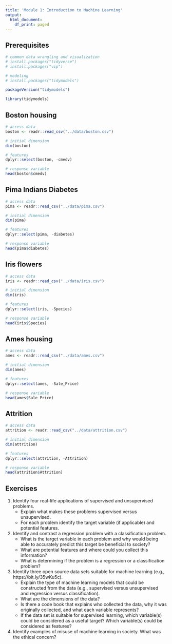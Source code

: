 ```yaml
---
title: 'Module 1: Introduction to Machine Learning'
output:
  html_document:
    df_print: paged
---
```


## Prerequisites

```r
# common data wrangling and visualization
# install.packages("tidyverse")
# install.packages("vip")

# modeling
# install.packages("tidymodels")
```

```r
packageVersion("tidymodels")

library(tidymodels)
```

## Boston housing

```r
# access data
boston <- readr::read_csv("../data/boston.csv") 

# initial dimension
dim(boston)

# features
dplyr::select(boston, -cmedv)

# response variable
head(boston$cmedv)
```

## Pima Indians Diabetes

```r
# access data
pima <- readr::read_csv("../data/pima.csv") 

# initial dimension
dim(pima)

# features
dplyr::select(pima, -diabetes)

# response variable
head(pima$diabetes)
```

## Iris flowers

```r
# access data
iris <- readr::read_csv("../data/iris.csv") 

# initial dimension
dim(iris)

# features
dplyr::select(iris, -Species)

# response variable
head(iris$Species)
```

## Ames housing

```r
# access data
ames <- readr::read_csv("../data/ames.csv") 

# initial dimension
dim(ames)

# features
dplyr::select(ames, -Sale_Price)

# response variable
head(ames$Sale_Price)
```

## Attrition

```r
# access data
attrition <- readr::read_csv("../data/attrition.csv") 

# initial dimension
dim(attrition)

# features
dplyr::select(attrition, -Attrition)

# response variable
head(attrition$Attrition)
```

## Exercises

1. Identify four real-life applications of supervised and unsupervised problems.
   - Explain what makes these problems supervised versus unsupervised.
   - For each problem identify the target variable (if applicable) and potential
     features.

2. Identify and contrast a regression problem with a classification problem.
   - What is the target variable in each problem and why would being able to
     accurately predict this target be beneficial to society?
   - What are potential features and where could you collect this information?
   - What is determining if the problem is a regression or a classification
     problem?

3. Identify three open source data sets suitable for machine learning (e.g.,
   https://bit.ly/35wKu5c).
   - Explain the type of machine learning models that could be constructed from
     the data (e.g., supervised versus unsupervised and regression versus
     classification).
   - What are the dimensions of the data?
   - Is there a code book that explains who collected the data, why it was
     originally collected, and what each variable represents?
   - If the data set is suitable for supervised learning, which variable(s) could
     be considered as a useful target? Which variable(s) could be considered as
     features?

4. Identify examples of misuse of machine learning in society. What was the
   ethical concern?
